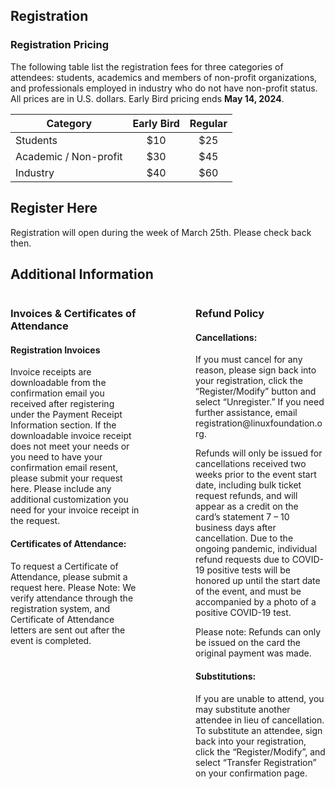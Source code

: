 ## Registration

### Registration Pricing

The following table list the registration fees for three categories of attendees: students, academics and members of non-profit organizations, and professionals employed in industry who do not have non-profit status. All prices are in U.S. dollars. Early Bird pricing ends **May 14, 2024**.

|Category              |Early Bird |Regular|
|----------------------|:---------:|:-----:|
|Students              | \$10      | \$25  |
|Academic / Non-profit | \$30      | \$45  |
|Industry              | \$40      | \$60  |

## Register Here

Registration will open during the week of March 25th. Please check back then.

## Additional Information

::: columns
::: {.column width="45%"}
### Invoices & Certificates of Attendance

#### Registration Invoices

Invoice receipts are downloadable from the confirmation email you received after registering under the Payment Receipt Information section. If the downloadable invoice receipt does not meet your needs or you need to have your confirmation email resent, please submit your request here. Please include any additional customization you need for your invoice receipt in the request.

#### Certificates of Attendance:

To request a Certificate of Attendance, please submit a request here. Please Note: We verify attendance through the registration system, and Certificate of Attendance letters are sent out after the event is completed.
:::

::: {.column width="10%"}
<!-- empty column to create gap -->
:::

::: {.column width="45%"}
### Refund Policy

#### Cancellations:

If you must cancel for any reason, please sign back into your registration, click the “Register/Modify” button and select “Unregister.” If you need further assistance, email registration\@linuxfoundation.org.

Refunds will only be issued for cancellations received two weeks prior to the event start date, including bulk ticket request refunds, and will appear as a credit on the card’s statement 7 – 10 business days after cancellation. Due to the ongoing pandemic, individual refund requests due to COVID-19 positive tests will be honored up until the start date of the event, and must be accompanied by a photo of a positive COVID-19 test.

Please note: Refunds can only be issued on the card the original payment was made.

#### Substitutions:

If you are unable to attend, you may substitute another attendee in lieu of cancellation. To substitute an attendee, sign back into your registration, click the “Register/Modify”, and select “Transfer Registration” on your confirmation page.
:::
:::
